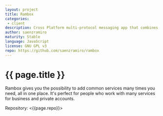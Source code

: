 ```yaml
---
layout: project
title: Rambox
categories: 
 - client
description: Cross Platform multi-protocol messaging app that combines common web applications into one
author: saenzramiro
maturity: Stable
language: JavaScript
license: GNU GPL v3
repo: https://github.com/saenzramiro/rambox
---
```


# {{ page.title }}
Rambox gives you the possibility to add common services many times you need, all in one place. It's perfect for people who work with many services for business and private accounts.

Repository: <{{page.repo}}>
